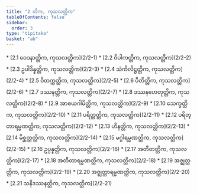 ```yaml
---
title: "2 တိက, ကုသလတ္တိက"
tableOfContents: false
sidebar:
  order: 3
type: "tipitaka"
basket: "ab"
---
```



<DynamicBreadcrumb />



<TableOfContents>
* [2.1 ဝေဒနာတ္တိက, ကုသလတ္တိက](2/2-1)
* [2.2 ဝိပါကတ္တိက, ကုသလတ္တိက](2/2-2)
* [2.3 ဥပါဒိန္နတ္တိက, ကုသလတ္တိက](2/2-3)
* [2.4 သံကိလိဋ္ဌတ္တိက, ကုသလတ္တိက](2/2-4)
* [2.5 ဝိတက္ကတ္တိက, ကုသလတ္တိက](2/2-5)
* [2.6 ပီတိတ္တိက, ကုသလတ္တိက](2/2-6)
* [2.7 ဒဿနတ္တိက, ကုသလတ္တိက](2/2-7)
* [2.8 ဒဿနဟေတုတ္တိက, ကုသလတ္တိက](2/2-8)
* [2.9 အာစယဂါမိတ္တိက, ကုသလတ္တိက](2/2-9)
* [2.10 သေက္ခတ္တိက, ကုသလတ္တိက](2/2-10)
* [2.11 ပရိတ္တတ္တိက, ကုသလတ္တိက](2/2-11)
* [2.12 ပရိတ္တာရမ္မဏတ္တိက, ကုသလတ္တိက](2/2-12)
* [2.13 ဟီနတ္တိက, ကုသလတ္တိက](2/2-13)
* [2.14 မိစ္ဆတ္တတ္တိက, ကုသလတ္တိက](2/2-14)
* [2.15 မဂ္ဂါရမ္မဏတ္တိက, ကုသလတ္တိက](2/2-15)
* [2.16 ဥပ္ပန္နတ္တိက, ကုသလတ္တိက](2/2-16)
* [2.17 အတီတတ္တိက, ကုသလတ္တိက](2/2-17)
* [2.18 အတီတာရမ္မဏတ္တိက, ကုသလတ္တိက](2/2-18)
* [2.19 အဇ္ဈတ္တတ္တိက, ကုသလတ္တိက](2/2-19)
* [2.20 အဇ္ဈတ္တာရမ္မဏတ္တိက, ကုသလတ္တိက](2/2-20)
* [2.21 သနိဒဿနတ္တိက, ကုသလတ္တိက](2/2-21)
</TableOfContents>